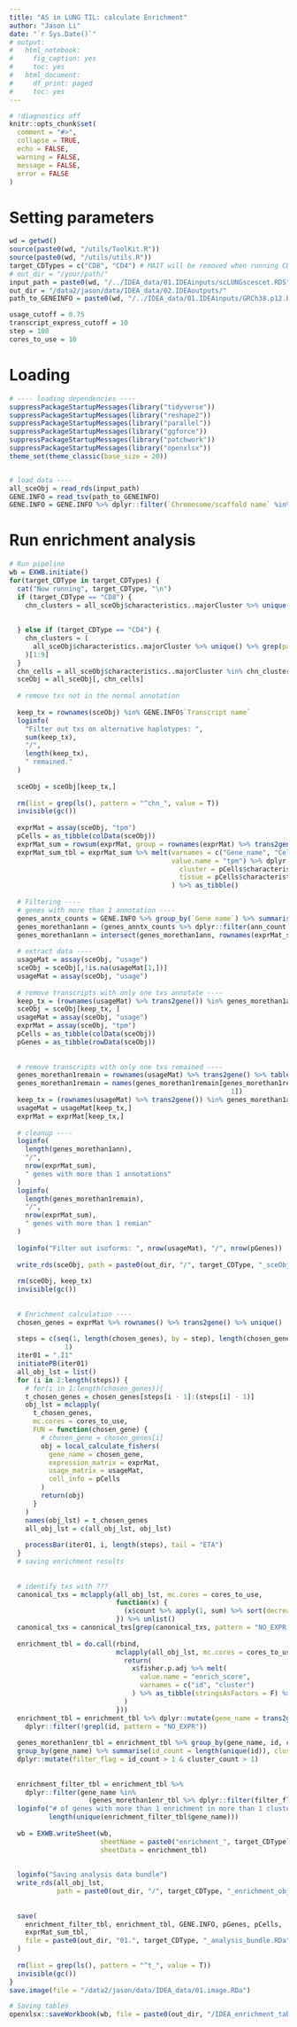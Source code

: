 ```yaml
---
title: "AS in LUNG TIL: calculate Enrichment"
author: "Jason Li"
date: "`r Sys.Date()`"
# output:
#   html_notebook:
#     fig_caption: yes
#     toc: yes
#   html_document:
#     df_print: paged
#     toc: yes
---
```


```r
# !diagnostics off
knitr::opts_chunk$set(
  comment = "#>",
  collapse = TRUE,
  echo = FALSE,
  warning = FALSE,
  message = FALSE,
  error = FALSE
)
```

# Setting parameters 
```r
wd = getwd()
source(paste0(wd, "/utils/ToolKit.R"))
source(paste0(wd, "/utils/utils.R"))
target_CDTypes = c("CD8", "CD4") # MAIT will be removed when running CD8+ T cells
# out_dir = "/your/path/"
input_path = paste0(wd, "/../IDEA_data/01.IDEAinputs/scLUNGscescet.RDS") 
out_dir = "/data2/jason/data/IDEA_data/02.IDEAoutputs/"
path_to_GENEINFO = paste0(wd, "/../IDEA_data/01.IDEAinputs/GRCh38.p12.biomart.transcripts.txt")

usage_cutoff = 0.75
transcript_express_cutoff = 10
step = 100
cores_to_use = 10
```


# Loading 
```r
# ---- loading dependencies ----
suppressPackageStartupMessages(library("tidyverse"))
suppressPackageStartupMessages(library("reshape2"))
suppressPackageStartupMessages(library("parallel"))
suppressPackageStartupMessages(library("ggforce"))
suppressPackageStartupMessages(library("patchwork"))
suppressPackageStartupMessages(library("openxlsx"))
theme_set(theme_classic(base_size = 20))


# load data ----
all_sceObj = read_rds(input_path) 
GENE.INFO = read_tsv(path_to_GENEINFO)
GENE.INFO = GENE.INFO %>% dplyr::filter(`Chromosome/scaffold name` %in% c(as.character(1:22), "X", "Y", "MT"))
```

# Run enrichment analysis
```r
# Run pipeline
wb = EXWB.initiate()
for(target_CDType in target_CDTypes) {
  cat("Now running", target_CDType, "\n")
  if (target_CDType == "CD8") {
    chn_clusters = all_sceObj$characteristics..majorCluster %>% unique() %>% grep(pattern = target_CDType, value = T) %>% grep(pattern = "C7",
                                                                                                                           invert = T,
                                                                                                                           value = T) # extract CD8+ T cells without MAIT cells
  } else if (target_CDType == "CD4") {
    chn_clusters = (
      all_sceObj$characteristics..majorCluster %>% unique() %>% grep(pattern = "CD4", value = T)
    )[1:9]
  }
  chn_cells = all_sceObj$characteristics..majorCluster %in% chn_clusters
  sceObj = all_sceObj[, chn_cells]
  
  # remove txs not in the normal annotation
  
  keep_tx = rownames(sceObj) %in% GENE.INFO$`Transcript name`
  loginfo(
    "Filter out txs on alternative haplotypes: ",
    sum(keep_tx),
    "/",
    length(keep_tx),
    " remained."
  )
  
  sceObj = sceObj[keep_tx,]
  
  rm(list = grep(ls(), pattern = "^chn_", value = T))
  invisible(gc())
  
  exprMat = assay(sceObj, "tpm")
  pCells = as_tibble(colData(sceObj))
  exprMat_sum = rowsum(exprMat, group = rownames(exprMat) %>% trans2gene())
  exprMat_sum_tbl = exprMat_sum %>% melt(varnames = c("Gene_name", "Cell_id"),
                                         value.name = "tpm") %>% dplyr::mutate(
                                           cluster = pCells$characteristics..majorCluster[match(Cell_id, pCells$title)],
                                           tissue = pCells$characteristics..tissueType[match(Cell_id, pCells$title)]
                                         ) %>% as_tibble()
  
  # Filtering ----
  # genes with more than 1 annotation ----
  genes_anntx_counts = GENE.INFO %>% group_by(`Gene name`) %>% summarise(ann_count = length(unique(`Transcript name`)))
  genes_morethan1ann = (genes_anntx_counts %>% dplyr::filter(ann_count > 1))$`Gene name`
  genes_morethan1ann = intersect(genes_morethan1ann, rownames(exprMat_sum))
  
  # extract data ----
  usageMat = assay(sceObj, "usage")
  sceObj = sceObj[,!is.na(usageMat[1,])]
  usageMat = assay(sceObj, "usage")
  
  # remove transcripts with only one txs annotate ----
  keep_tx = (rownames(usageMat) %>% trans2gene()) %in% genes_morethan1ann
  sceObj = sceObj[keep_tx, ]
  usageMat = assay(sceObj, "usage")
  exprMat = assay(sceObj, "tpm")
  pCells = as_tibble(colData(sceObj))
  pGenes = as_tibble(rowData(sceObj))
  
  
  # remove transcripts with only one txs remained ----
  genes_morethan1remain = rownames(usageMat) %>% trans2gene() %>% table()
  genes_morethan1remain = names(genes_morethan1remain[genes_morethan1remain >
                                                        1])
  keep_tx = (rownames(usageMat) %>% trans2gene()) %in% genes_morethan1ann
  usageMat = usageMat[keep_tx,]
  exprMat = exprMat[keep_tx,]
  
  # cleanup ----
  loginfo(
    length(genes_morethan1ann),
    "/",
    nrow(exprMat_sum),
    " genes with more than 1 annotations"
  )
  loginfo(
    length(genes_morethan1remain),
    "/",
    nrow(exprMat_sum),
    " genes with more than 1 remian"
  )
  
  loginfo("Filter out isoforms: ", nrow(usageMat), "/", nrow(pGenes))
  
  write_rds(sceObj, path = paste0(out_dir, "/", target_CDType, "_sceObj.rds"))
  
  rm(sceObj, keep_tx)
  invisible(gc())
  
  
  # Enrichment calculation ----
  chosen_genes = exprMat %>% rownames() %>% trans2gene() %>% unique()
  
  steps = c(seq(1, length(chosen_genes), by = step), length(chosen_genes) +
              1)
  iter01 = ".I1"
  initiatePB(iter01)
  all_obj_lst = list()
  for (i in 2:length(steps)) {
    # for(i in 1:length(chosen_genes)){
    t_chosen_genes = chosen_genes[steps[i - 1]:(steps[i] - 1)]
    obj_lst = mclapply(
      t_chosen_genes,
      mc.cores = cores_to_use,
      FUN = function(chosen_gene) {
        # chosen_gene = chosen_genes[i]
        obj = local_calculate_fishers(
          gene_name = chosen_gene,
          expression_matrix = exprMat,
          usage_matrix = usageMat,
          cell_info = pCells
        )
        return(obj)
      }
    )
    names(obj_lst) = t_chosen_genes
    all_obj_lst = c(all_obj_lst, obj_lst)
    
    processBar(iter01, i, length(steps), tail = "ETA")
  }
  # saving enrichment results
  
  
  # identify txs with ???
  canonical_txs = mclapply(all_obj_lst, mc.cores = cores_to_use,
                           function(x) {
                             (x$count %>% apply(1, sum) %>% sort(decreasing = T) %>% names())[1]
                           }) %>% unlist()
  canonical_txs = canonical_txs[grep(canonical_txs, pattern = "NO_EXPR|MIX", invert = T)]
  
  enrichment_tbl = do.call(rbind,
                           mclapply(all_obj_lst, mc.cores = cores_to_use, function(x) {
                             return(
                               x$fisher.p.adj %>% melt(
                                 value.name = "enrich_score",
                                 varnames = c("id", "cluster")
                               ) %>% as_tibble(stringsAsFactors = F) %>% dplyr::filter(enrich_score > -log10(0.05)) %>% mutate_if(is.factor, as.character)
                             )
                           }))
  enrichment_tbl = enrichment_tbl %>% dplyr::mutate(gene_name = trans2gene(id)) %>% dplyr::distinct() %>%
    dplyr::filter(!grepl(id, pattern = "NO_EXPR"))
  
  genes_morethan1enr_tbl = enrichment_tbl %>% group_by(gene_name, id, cluster) %>% summarise(counts = n()) %>% 
  group_by(gene_name) %>% summarise(id_count = length(unique(id)), cluster_count = length(unique(cluster))) %>% 
  dplyr::mutate(filter_flag = id_count > 1 & cluster_count > 1)
  
  
  enrichment_filter_tbl = enrichment_tbl %>%
    dplyr::filter(gene_name %in%
                    (genes_morethan1enr_tbl %>% dplyr::filter(filter_flag == T))$gene_name) %>% distinct()
  loginfo("# of genes with more than 1 enrichment in more than 1 clusters: ",
          length(unique(enrichment_filter_tbl$gene_name)))
  
  wb = EXWB.writeSheet(wb,
                       sheetName = paste0("enrichment_", target_CDType),
                       sheetData = enrichment_tbl)
  
  
  loginfo("Saving analysis data bundle")
  write_rds(all_obj_lst,
            path = paste0(out_dir, "/", target_CDType, "_enrichment_obj_lst.rds"))
  
  
  save(
    enrichment_filter_tbl, enrichment_tbl, GENE.INFO, pGenes, pCells, 
    exprMat_sum_tbl, 
    file = paste0(out_dir, "01.", target_CDType, "_analysis_bundle.RDa")
  )
  
  rm(list = grep(ls(), pattern = "^t_", value = T))
  invisible(gc())
}
save.image(file = "/data2/jason/data/IDEA_data/01.image.RDa")

# Saving tables
openxlsx::saveWorkbook(wb, file = paste0(out_dir, "/IDEA_enrichment_table.xlsx"), overwrite = T)
```

